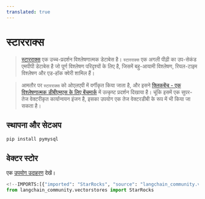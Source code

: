 ```yaml
---
translated: true
---
```


# स्टारराक्स

>[स्टारराक्स](https://www.starrocks.io/) एक उच्च-प्रदर्शन विश्लेषणात्मक डेटाबेस है।
`स्टारराक्स` एक अगली पीढ़ी का उप-सेकंड एमपीपी डेटाबेस है जो पूर्ण विश्लेषण परिदृश्यों के लिए है, जिसमें बहु-आयामी विश्लेषण, रियल-टाइम विश्लेषण और एड-हॉक क्वेरी शामिल हैं।

>आमतौर पर `स्टारराक्स` को ओएलएपी में वर्गीकृत किया जाता है, और इसने [क्लिकबेंच - एक विश्लेषणात्मक डीबीएमएस के लिए बेंचमार्क](https://benchmark.clickhouse.com/) में उत्कृष्ट प्रदर्शन दिखाया है। चूंकि इसमें एक सुपर-तेज वेक्टरीकृत कार्यान्वयन इंजन है, इसका उपयोग एक तेज वेक्टरडीबी के रूप में भी किया जा सकता है।

## स्थापना और सेटअप

```bash
pip install pymysql
```

## वेक्टर स्टोर

एक [उपयोग उदाहरण](/docs/integrations/vectorstores/starrocks) देखें।

```python
<!--IMPORTS:[{"imported": "StarRocks", "source": "langchain_community.vectorstores", "docs": "https://api.python.langchain.com/en/latest/vectorstores/langchain_community.vectorstores.starrocks.StarRocks.html", "title": "StarRocks"}]-->
from langchain_community.vectorstores import StarRocks
```
